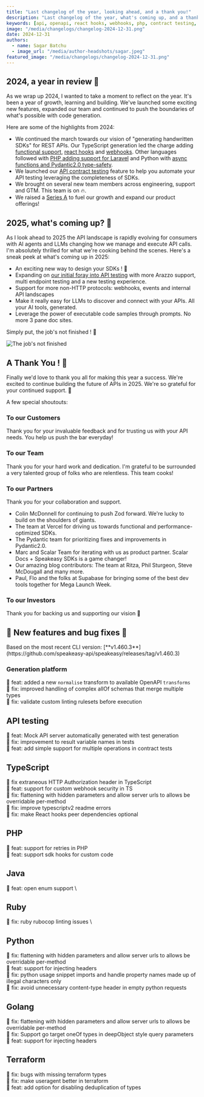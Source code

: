 ```yaml
---
title: "Last changelog of the year, looking ahead, and a thank you!"
description: "Last changelog of the year, what's coming up, and a thank you! - December 30, 2024"
keywords: [api, openapi, react hooks, webhooks, php, contract testing, sdks, developer experience, devex, dx]
image: "/media/changelogs/changelog-2024-12-31.png"
date: 2024-12-31
authors:
  - name: Sagar Batchu
  - image_url: "/media/author-headshots/sagar.jpeg"
featured_image: "/media/changelogs/changelog-2024-12-31.png"
---
```




## 2024, a year in review 📅

As we wrap up 2024, I wanted to take a moment to reflect on the year. It's been a year of growth, learning and building. We've launched some exciting new features, 
expanded our team and continued to push the boundaries of what's possible with code generation.

Here are some of the highlights from 2024:

- We continued the march towards our vision of "generating handwritten SDKs" for REST APIs. Our TypeScript generation led the charge adding [functional support](/post/standalone-functions), [react hooks](/post/release-react-hooks) and [webhooks](/post/release-webhooks-support). Other languages followed with [PHP adding support for Laravel](/post/release-php) and Python with [async functions and Pydantic2.0 type-safety](/post/release-python-v2-alpha).
- We launched our [API contract testing](/post/release-contract-testing/) feature to help you automate your API testing leveraging the completeness of SDKs.
- We brought on several new team members across engineering, support and GTM. This team is on 🔥.
- We raised a [Series A](/post/fundraising-series-a/) to fuel our growth and expand our product offerings!

## 2025, what's coming up? 🚀

As I look ahead to 2025 the API landscape is rapidly evolving for consumers with AI agents and LLMs changing how we manage and execute API calls. I'm absolutely thrilled for 
what we're cooking behind the scenes. Here's a sneak peek at what's coming up in 2025:

- An exciting new way to design your SDKs ! 🎨
- Expanding on [our initial foray into API testing]() with more Arazzo support, multi endpoint testing and a new testing experience. 
- Support for more non-HTTP protocols: webhooks, events and internal API landscapes
- Make it really easy for LLMs to discover and connect with your APIs. All your AI tools, generated.
- Leverage the power of executable code samples through prompts. No more 3 pane doc sites.

Simply put, the job's not finished ! 🚧

![The job's not finished](./assets/jobs_not_finished.gif)

## A Thank You ! 🎉

Finally we'd love to thank you all for making this year a success. We're excited to continue building the future of APIs in 2025. We're so grateful for your continued support. 🙏 

A few special shoutouts:

### To our Customers

Thank you for your invaluable feedback and for trusting us with your API needs. You help us push the bar everyday!

### To our Team

Thank you for your hard work and dedication. I'm grateful to be surrounded a very talented group of folks who are relentless. This team cooks!

### To our Partners

Thank you for your collaboration and support.

- Colin McDonnell for continuing to push Zod forward. We're lucky to build on the shoulders of giants.
- The team at Vercel for driving us towards functional and performance-optimized SDKs.
- The Pydantic team for prioritizing fixes and improvements in Pydantic2.0.
- Marc and Scalar Team for iterating with us as product partner. Scalar Docs + Speakeasy SDKs is a game changer! 
- Our amazing blog contributors: The team at Ritza, Phil Sturgeon, Steve McDougall and many more.
- Paul, Flo and the folks at Supabase for bringing some of the best dev tools together for Mega Launch Week.

### To our Investors

Thank you for backing us and supporting our vision 🚀 

## 🐝 New features and bug fixes 🐛

<Callout title="NOTE" variant="info">
  Based on the most recent CLI version: [**v1.460.3**](https://github.com/speakeasy-api/speakeasy/releases/tag/v1.460.3)
</Callout>

### Generation platform

🐝 feat: added a new `normalise` transform to available OpenAPI `transforms` \
🐛 fix: improved handling of complex allOf schemas that merge multiple types \
🐛 fix: validate custom linting rulesets before execution

## API testing

🐝 feat: Mock API server automatically generated with test generation \
🐛 fix: improvement to result variable names in tests \
🐝 feat: add simple support for multiple operations in contract tests

## TypeScript

🐛 fix extraneous HTTP Authorization header in TypeScript \
🐝 feat: support for custom webhook security in TS \
🐛 fix: flattening with hidden parameters and allow server urls to allows be overridable per-method \
🐛 fix: improve typescriptv2 readme errors \
🐛 fix: make React hooks peer dependencies optional

## PHP

🐝 feat: support for retries in PHP \
🐝 feat: support sdk hooks for custom code


## Java

🐝 feat: open enum support \

 ## Ruby

🐛 fix: ruby rubocop linting issues \

 ## Python
 
🐛 fix: flattening with hidden parameters and allow server urls to allows be overridable per-method \
🐝 feat: support for injecting headers \
🐛 fix: python usage snippet imports and handle property names made up of illegal characters only \
🐛 fix: avoid unnecessary content-type header in empty python requests 

 ## Golang

🐛 fix: flattening with hidden parameters and allow server urls to allows be overridable per-method \
🐛 fix: Support go target oneOf types in deepObject style query parameters \
🐝 feat: support for injecting headers 

 ## Terraform

🐛 fix: bugs with missing terraform types \
🐛 fix: make useragent better in terraform \
🐝 feat: add option for disabling deduplication of types

